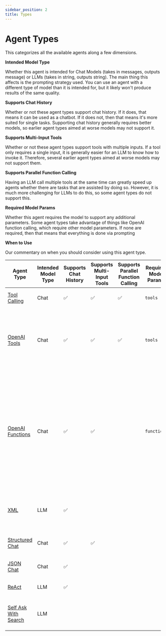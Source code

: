```yaml
---
sidebar_position: 2
title: Types
---
```


# Agent Types

<head>
  <link rel="canonical" href="https://python.langchain.com/v0.2/docs/how_to/agent_executor/" />
</head>

This categorizes all the available agents along a few dimensions.

**Intended Model Type**

Whether this agent is intended for Chat Models (takes in messages, outputs message) or LLMs (takes in string, outputs string). The main thing this affects is the prompting strategy used. You can use an agent with a different type of model than it is intended for, but it likely won't produce results of the same quality.

**Supports Chat History**

Whether or not these agent types support chat history. If it does, that means it can be used as a chatbot. If it does not, then that means it's more suited for single tasks. Supporting chat history generally requires better models, so earlier agent types aimed at worse models may not support it.

**Supports Multi-Input Tools**

Whether or not these agent types support tools with multiple inputs. If a tool only requires a single input, it is generally easier for an LLM to know how to invoke it. Therefore, several earlier agent types aimed at worse models may not support them.

**Supports Parallel Function Calling**

Having an LLM call multiple tools at the same time can greatly speed up agents whether there are tasks that are assisted by doing so. However, it is much more challenging for LLMs to do this, so some agent types do not support this.

**Required Model Params**

Whether this agent requires the model to support any additional parameters. Some agent types take advantage of things like OpenAI function calling, which require other model parameters. If none are required, then that means that everything is done via prompting

**When to Use**

Our commentary on when you should consider using this agent type.

| Agent Type | Intended Model Type | Supports Chat History | Supports Multi-Input Tools | Supports Parallel Function Calling | Required Model Params | When to Use | API |
|--------------------------------------------|---------------------|-----------------------|----------------------------|-------------------------------------|----------------------|--------------------------------------------------------------------------------------------------------------------------------------------------------------|---------------------|
| [Tool Calling](/docs/modules/agents/agent_types/tool_calling)             | Chat                | ✅                    | ✅                         | ✅                                   | `tools`              | If you are using a tool-calling model | [Ref](https://api.python.langchain.com/en/latest/agents/langchain.agents.tool_calling_agent.base.create_tool_calling_agent.html) |
| [OpenAI Tools](./openai_tools)             | Chat                | ✅                    | ✅                         | ✅                                   | `tools`              | [Legacy] If you are using a recent OpenAI model (`1106` onwards). Generic Tool Calling agent recommended instead. | [Ref](https://api.python.langchain.com/en/latest/agents/langchain.agents.openai_tools.base.create_openai_tools_agent.html) |
| [OpenAI Functions](./openai_functions_agent)| Chat                | ✅                    | ✅                         |                                     | `functions`          | [Legacy] If you are using an OpenAI model, or an open-source model that has been finetuned for function calling and exposes the same `functions` parameters as OpenAI. Generic Tool Calling agent recommended instead | [Ref](https://api.python.langchain.com/en/latest/agents/langchain.agents.openai_functions_agent.base.create_openai_functions_agent.html) |
| [XML](./xml_agent)                         | LLM                 | ✅                    |                            |                                     |                      | If you are using Anthropic models, or other models good at XML | [Ref](https://api.python.langchain.com/en/latest/agents/langchain.agents.xml.base.create_xml_agent.html)                                                                                               |
| [Structured Chat](./structured_chat)       | Chat                | ✅                    | ✅                         |                                     |                      | If you need to support tools with multiple inputs | [Ref](https://api.python.langchain.com/en/latest/agents/langchain.agents.structured_chat.base.create_structured_chat_agent.html) |
| [JSON Chat](./json_agent)                  | Chat                | ✅                    |                            |                                     |                      | If you are using a model good at JSON | [Ref](https://api.python.langchain.com/en/latest/agents/langchain.agents.json_chat.base.create_json_chat_agent.html) |
| [ReAct](./react)                           | LLM                 | ✅                    |                            |                                     |                      | If you are using a simple model | [Ref](https://api.python.langchain.com/en/latest/agents/langchain.agents.react.agent.create_react_agent.html) |
| [Self Ask With Search](./self_ask_with_search)| LLM              |                       |                            |                                     |                      | If you are using a simple model and only have one search tool | [Ref](https://api.python.langchain.com/en/latest/agents/langchain.agents.self_ask_with_search.base.create_self_ask_with_search_agent.html) |